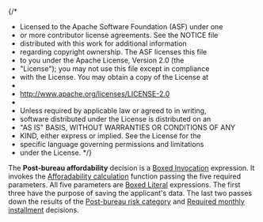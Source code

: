 {/*
 * Licensed to the Apache Software Foundation (ASF) under one
 * or more contributor license agreements.  See the NOTICE file
 * distributed with this work for additional information
 * regarding copyright ownership.  The ASF licenses this file
 * to you under the Apache License, Version 2.0 (the
 * "License"); you may not use this file except in compliance
 * with the License.  You may obtain a copy of the License at
 *
 *  http://www.apache.org/licenses/LICENSE-2.0
 *
 * Unless required by applicable law or agreed to in writing,
 * software distributed under the License is distributed on an
 * "AS IS" BASIS, WITHOUT WARRANTIES OR CONDITIONS OF ANY
 * KIND, either express or implied.  See the License for the
 * specific language governing permissions and limitations
 * under the License.
 */}


<Meta
  title="Use cases/Loan Originations/Routing Decision Service/Post Bureau Affordability"
  of={PostBureauAffordability}
/>

The **Post-bureau affordability** decision is a
[Boxed Invocation](/docs/boxed-expressions-invocation--overview) expression.
It invokes the [Afforadability calculation](/docs/use-cases-loan-originations-functions-affordability-calculation--overview)
function passing the five required parameters. All five parameters are
[Boxed Literal](/docs/boxed-expressions-literal--overview) expressions. The first three have the purpose
of saving the applicant's data. The last two passes down the results of the
[Post-bureau risk category](/docs/use-cases-loan-originations-routing-decision-service-post-bureau-risk-category--overview)
and [Required monthly installment](/docs/use-cases-loan-originations-required-monthly-installment--overview)
decisions.

<Story of={PostBureauAffordability.Expression} />

